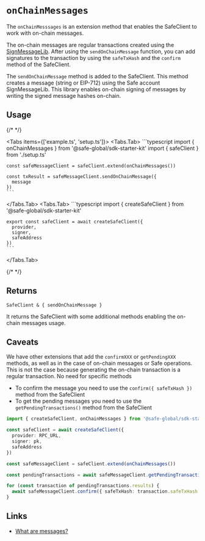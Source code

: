 
# `onChainMessages`

The `onChainMesssages` is an extension method that enables the SafeClient to work with on-chain messages. 

The on-chain messages are regular transactions created using the [SignMessageLib](https://github.com/safe-global/safe-smart-account/blob/main/contracts/libraries/SignMessageLib.sol). After using the `sendOnChainMessage` function, you can add signatures to the transaction by using the `safeTxHash` and the `confirm` method of the SafeClient.

The `sendOnChainMessage` method is added to the SafeClient. This method creates a message (string or EIP-712) using the Safe account SignMessageLib. This library enables on-chain signing of messages by writing the signed message hashes on-chain.

## Usage

{/* <!-- vale off --> */}

<Tabs items={['example.ts', 'setup.ts']}>
  <Tabs.Tab>
    ```typescript
    import { onChainMessages } from '@safe-global/sdk-starter-kit'
    import { safeClient } from './setup.ts'

    const safeMessageClient = safeClient.extend(onChainMessages())

    const txResult = safeMessageClient.sendOnChainMessage({
      message
    })
    ```
  </Tabs.Tab>
  <Tabs.Tab>
    ```typescript
    import { createSafeClient } from '@safe-global/sdk-starter-kit'

    export const safeClient = await createSafeClient({
      provider,
      signer,
      safeAddress
    })
    ```
  </Tabs.Tab>
</Tabs>

{/* <!-- vale on --> */}

## Returns

`SafeClient & { sendOnChainMessage }`

It returns the SafeClient with some additional methods enabling the on-chain messages usage.

## Caveats

We have other extensions that add the `confirmXXX` or `getPendingXXX` methods, as well as in the case of on-chain messages or Safe operations. This is not the case because generating the on-chain transaction is a regular transaction. No need for specific methods
  - To confirm the message you need to use the `confirm({ safeTxHash })` method from the SafeClient
  - To get the pending messages you need to use the `getPendingTransactions()` method from the SafeClient

```typescript
import { createSafeClient, onChainMessages } from '@safe-global/sdk-starter-kit'

const safeClient = await createSafeClient({
  provider: RPC_URL,
  signer: pk,
  safeAddress
})

const safeMessageClient = safeClient.extend(onChainMessages())

const pendingTransactions = await safeMessageClient.getPendingTransactions()

for (const transaction of pendingTransactions.results) {
  await safeMessageClient.confirm({ safeTxHash: transaction.safeTxHash })
}
```

## Links

- [What are messages?](https://help.safe.global/en/articles/40783-what-are-signed-messages)
